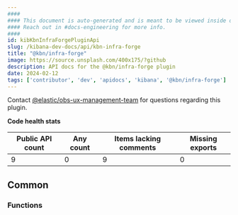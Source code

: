 ```yaml
---
####
#### This document is auto-generated and is meant to be viewed inside our experimental, new docs system.
#### Reach out in #docs-engineering for more info.
####
id: kibKbnInfraForgePluginApi
slug: /kibana-dev-docs/api/kbn-infra-forge
title: "@kbn/infra-forge"
image: https://source.unsplash.com/400x175/?github
description: API docs for the @kbn/infra-forge plugin
date: 2024-02-12
tags: ['contributor', 'dev', 'apidocs', 'kibana', '@kbn/infra-forge']
---
```




Contact [@elastic/obs-ux-management-team](https://github.com/orgs/elastic/teams/obs-ux-management-team) for questions regarding this plugin.

**Code health stats**

| Public API count  | Any count | Items lacking comments | Missing exports |
|-------------------|-----------|------------------------|-----------------|
| 9 | 0 | 9 | 0 |

## Common

### Functions
<DocDefinitionList data={kbnInfraForgeObj.common.functions}/>

